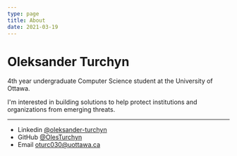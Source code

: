 ```yaml
---
type: page
title: About
date: 2021-03-19
---
```


# Oleksander Turchyn

4th year undergraduate Computer Science student at the University of Ottawa.

I'm interested in building solutions to help protect institutions and organizations from emerging threats.

---

- Linkedin [@oleksander-turchyn](https://www.linkedin.com/in/oleksander-turchyn/)
- GitHub [@OlesTurchyn](https://github.com/OlesTurchyn)
- Email oturc030@uottawa.ca

